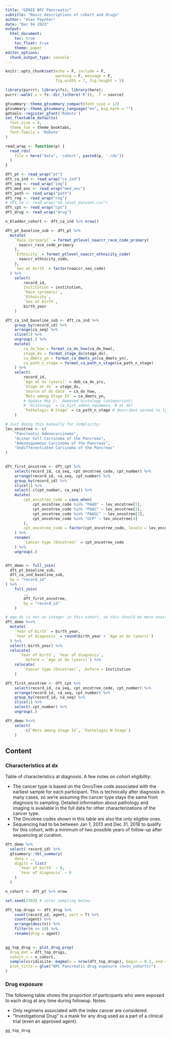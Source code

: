 ```yaml
---
title: "GENIE BPC Pancreatic"
subtitle: "Basic descriptions of cohort and drugs"
author: "Alex Paynter"
date: "Dec 04 2023"
output: 
  html_document:
    toc: true
    toc_float: true
    theme: paper
editor_options: 
  chunk_output_type: console
---
```


```r
knitr::opts_chunk$set(echo = F, include = F,
                      warning = F, message = F,
                      fig.width = 7, fig.height = 5)
```


<style type="text/css">
.main-container {
  max-width: 1000px !important;
  margin: auto;
}
</style>



```r
library(purrr); library(fs); library(here);
purrr::walk(.x = fs::dir_ls(here('R')), .f = source)
```


```r
gtsummary::theme_gtsummary_compact(font_size = 12)
gtsummary::theme_gtsummary_language("en", big.mark = "") 
gdtools::register_gfont('Roboto')
set_flextable_defaults(
  font.size = 8,
  theme_fun = theme_booktabs,
  font.family = 'Roboto'
)

```


```r
read_wrap <- function(p) {
  read_rds(
    file = here("data", 'cohort', paste0(p, '.rds'))
  )
}

dft_pt <- read_wrap("pt")
dft_ca_ind <- read_wrap("ca_ind")
dft_img <- read_wrap("img")
dft_med_onc <- read_wrap("med_onc")
dft_path <- read_wrap("path")
dft_reg <- read_wrap("reg")
# dft_tm <- read_wrap("tm_level_dataset.csv")
dft_cpt <- read_wrap("cpt")
dft_drug <- read_wrap("drug")

n_bladder_cohort <- dft_ca_ind %>% nrow()
```



```r
dft_pt_baseline_sub <- dft_pt %>%
  mutate(
    `Race (primary)` = format_ptlevel_naaccr_race_code_primary(
      naaccr_race_code_primary
    ),
    `Ethnicity` = format_ptlevel_naaccr_ethnicity_code(
      naaccr_ethnicity_code,
    ),
    `Sex at birth` = factor(naaccr_sex_code)
  ) %>%
    select(
        record_id, 
        Institution = institution,
        `Race (primary)`,
        `Ethnicity`,
        `Sex at birth`,
        birth_year
    )

dft_ca_ind_baseline_sub <- dft_ca_ind %>%
    group_by(record_id) %>%
    arrange(ca_seq) %>%
    slice(1) %>%
    ungroup(.) %>%
    mutate(
        ca_dx_how = format_ca_dx_how(ca_dx_how),
        stage_dx = format_stage_dx(stage_dx),
        ca_dmets_yn = format_ca_dmets_yn(ca_dmets_yn),
        ca_path_n_stage = format_ca_path_n_stage(ca_path_n_stage)
    ) %>%
    select(
        record_id,
        `Age at dx (years)` = dob_ca_dx_yrs,
        `Stage at dx` = stage_dx,
        `Source of dx date` = ca_dx_how,
        `Mets among Stage IV` = ca_dmets_yn,
        # Update May 5:  Removed histology (unimportant)
        # `Histology` = ca_hist_adeno_squamous, # at dx?
        `Pathologic N Stage` = ca_path_n_stage # describes spread to lymph nodes
    ) 

# Just doing this manually for simplicity:
lev_oncotree <- c(
    "Pancreatic Adenocarcinoma",
    "Acinar Cell Carcinoma of the Pancreas",
    "Adenosquamous Carcinoma of the Pancreas",
    "Undifferentiated Carcinoma of the Pancreas"
)
    

dft_first_oncotree <- dft_cpt %>% 
    select(record_id, ca_seq, cpt_oncotree_code, cpt_number) %>%
    arrange(record_id, ca_seq, cpt_number) %>%
    group_by(record_id) %>%
    slice(1) %>%
    select(-c(cpt_number, ca_seq)) %>%
    mutate(
        cpt_oncotree_code = case_when(
            cpt_oncotree_code %in% "PAAD" ~ lev_oncotree[1],
            cpt_oncotree_code %in% "PAAC" ~ lev_oncotree[2],
            cpt_oncotree_code %in% "PAASC" ~ lev_oncotree[3],
            cpt_oncotree_code %in% "UCP" ~ lev_oncotree[4]
        ),
        cpt_oncotree_code = factor(cpt_oncotree_code, levels = lev_oncotree)
    ) %>%
    rename(
        `Cancer type (Oncotree)` = cpt_oncotree_code
    ) %>%
    ungroup(.)


dft_demo <- full_join(
  dft_pt_baseline_sub,
  dft_ca_ind_baseline_sub,
  by = "record_id"
) %>%
    full_join(
        .,
        dft_first_oncotree,
        by = "record_id"
    )

# age_dx is not an integer in this cohort, so this should be more exact.
dft_demo %<>% 
  mutate(
    `Year of birth` = birth_year,
    `Year of diagnosis` = round(birth_year + `Age at dx (years)`)
  ) %>%
  select(-birth_year) %>%
  relocate(
      `Year of birth`, `Year of diagnosis`,
        .before = `Age at dx (years)`) %>%
    relocate(
        `Cancer type (Oncotree)`, .before = Institution
    )

dft_first_oncotree <- dft_cpt %>% 
    select(record_id, ca_seq, cpt_oncotree_code, cpt_number) %>%
    arrange(record_id, ca_seq, cpt_number) %>%
    group_by(record_id, ca_seq) %>%
    slice(1) %>%
    select(-cpt_number) %>%
    ungroup(.)

dft_demo %<>%
    select(
        -c(`Mets among Stage IV`, `Pathologic N Stage`)
    )
```


## Content

### Characteristics at dx

Table of characteristics at diagnosis.  A few notes on cohort eligibility:

- The cancer type is based on the OncoTree code associated with the earliest sample for each participant.  This is technically after diagnosis in many cases, so we're assuming the cancer type stays the same from diagnosis to sampling.  Detailed information about pathology and imaging is available in the full data for other characterizations of the cancer type.
- The Oncotree codes shown in this table are also the only eligible ones.
- Sequencing had to be between Jan 1, 2013 and Dec 31, 2018 to qualify for this cohort, with a minimum of two possible years of follow-up after sequencing at curation.

```r
dft_demo %>%
  select(-record_id) %>%
  gtsummary::tbl_summary(
    data = .,
    digits = list(
      `Year of birth` ~ 0,
      `Year of diagnosis` ~ 0
    )
  ) 
```



```r
n_cohort <- dft_pt %>% nrow

set.seed(2383) # color sampling below.

dft_top_drugs <- dft_drug %>% 
    count(record_id, agent, sort = T) %>%
    count(agent) %>%
    arrange(desc(n)) %>%
    filter(n >= 10) %>%
    rename(drug = agent)
        

gg_top_drug <- plot_drug_prop(
  drug_dat = dft_top_drugs,
  cohort_n = n_cohort,
  sample(viridisLite::magma(n = nrow(dft_top_drugs), begin = 0.2, end = 0.8)),
  plot_title = glue("BPC Pancreatic drug exposure (n={n_cohort})")
)
```


  
### Drug exposure

The following table shows the proportion of participants who were exposed to each drug at any time during followup.  Notes:  

- Only regimens associated with the index cancer are considered.
- "Investigational Drug" is a mask for any drug used as a part of a clinical trial (even an approved agent).


```r
gg_top_drug
```